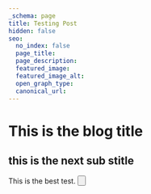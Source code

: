 ```yaml
---
_schema: page
title: Testing Post
hidden: false
seo:
  no_index: false
  page_title:
  page_description:
  featured_image:
  featured_image_alt:
  open_graph_type:
  canonical_url:
---
```


# This is the blog title

## this is the next sub stitle

This is the best test. <Button label="hello world" />

